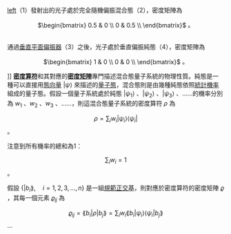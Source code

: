 [[FILE:vertical_polarization.svg|left]]（1）發射出的光子處於完全隨機偏振混合態（2），密度矩陣為<BR/><center><math>\begin{bmatrix}
 0.5 & 0  \\
 0 & 0.5  \\
\end{bmatrix}
</math> <span style="vertical-align:bottom">。</span></center><BR/>通過[[偏振镜|垂直平面偏振器]]（3）之後，光子處於垂直偏振純態（4），密度矩陣為<BR/><center><math>\begin{bmatrix}
 1 & 0  \\
 0 & 0  \\
\end{bmatrix}
</math> <span style="vertical-align:bottom">。</span></center>]]
'''[[密度算符|密度算符]]'''和其對應的'''[[密度矩陣|密度矩陣]]'''專門描述混合態量子系統的物理性質。純態是一種可以直接用[[態向量|態向量]] <math>| \psi\rangle</math> 來描述的[[量子態|量子態]]，混合態則是由幾種純態依照[[機率|統計機率]]組成的量子態。假設一個量子系統處於純態 <math>| \psi_1 \rangle</math> 、<math>| \psi_2 \rangle</math> 、<math>| \psi_3 \rangle</math> 、……的機率分別為 <math>w_1</math> 、<math>w_2</math> 、<math>w_3</math> 、……，則這混合態量子系統的密度算符 <math>\rho</math> 為
:<math> {\rho} = \sum_i w_i | \psi_i \rangle \langle \psi_i |</math> 。

注意到所有機率的總和為1：
:<math>\sum_i w_i =1</math> 。

假設 <math>\{|b_i\rang,\quad i=1,2,3,\dots,n\}</math> 是一組[[規範正交基|規範正交基]]，則對應於密度算符的密度矩陣 <math>\varrho</math> ，其每一個元素 <math>\varrho_{ij}</math> 為
:<math>\varrho_{ij}=\lang b_i|\rho| b_j\rang= \sum_i w_i\lang b_i | \psi_i \rangle \langle \psi_i |b_j\rang </math> ...
